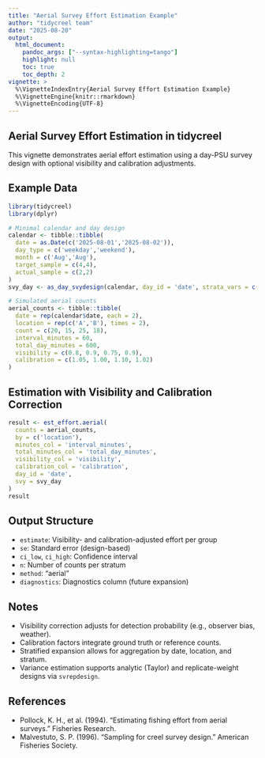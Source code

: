 ```yaml
---
title: "Aerial Survey Effort Estimation Example"
author: "tidycreel team"
date: "2025-08-20"
output:
  html_document:
    pandoc_args: ["--syntax-highlighting=tango"]
    highlight: null
    toc: true
    toc_depth: 2
vignette: >
  %\VignetteIndexEntry{Aerial Survey Effort Estimation Example}
  %\VignetteEngine{knitr::rmarkdown}
  %\VignetteEncoding{UTF-8}
---
```


## Aerial Survey Effort Estimation in tidycreel

This vignette demonstrates aerial effort estimation using a day-PSU survey design with optional visibility and calibration adjustments.

## Example Data

```r
library(tidycreel)
library(dplyr)

# Minimal calendar and day design
calendar <- tibble::tibble(
  date = as.Date(c('2025-08-01','2025-08-02')),
  day_type = c('weekday','weekend'),
  month = c('Aug','Aug'),
  target_sample = c(4,4),
  actual_sample = c(2,2)
)
svy_day <- as_day_svydesign(calendar, day_id = 'date', strata_vars = c('day_type','month'))

# Simulated aerial counts
aerial_counts <- tibble::tibble(
  date = rep(calendar$date, each = 2),
  location = rep(c('A','B'), times = 2),
  count = c(20, 15, 25, 18),
  interval_minutes = 60,
  total_day_minutes = 600,
  visibility = c(0.8, 0.9, 0.75, 0.9),
  calibration = c(1.05, 1.00, 1.10, 1.02)
)
```

## Estimation with Visibility and Calibration Correction

```r
result <- est_effort.aerial(
  counts = aerial_counts,
  by = c('location'),
  minutes_col = 'interval_minutes',
  total_minutes_col = 'total_day_minutes',
  visibility_col = 'visibility',
  calibration_col = 'calibration',
  day_id = 'date',
  svy = svy_day
)
result
```

## Output Structure

- `estimate`: Visibility- and calibration-adjusted effort per group
- `se`: Standard error (design-based)
- `ci_low`, `ci_high`: Confidence interval
- `n`: Number of counts per stratum
- `method`: "aerial"
- `diagnostics`: Diagnostics column (future expansion)

## Notes

- Visibility correction adjusts for detection probability (e.g., observer bias, weather).
- Calibration factors integrate ground truth or reference counts.
- Stratified expansion allows for aggregation by date, location, and stratum.
- Variance estimation supports analytic (Taylor) and replicate-weight designs via `svrepdesign`.

## References

- Pollock, K. H., et al. (1994). "Estimating fishing effort from aerial surveys." Fisheries Research.
- Malvestuto, S. P. (1996). "Sampling for creel survey design." American Fisheries Society.
